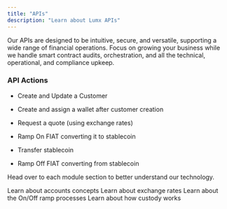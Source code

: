 ```yaml
---
title: "APIs"
description: "Learn about Lumx APIs"
---
```


Our APIs are designed to be intuitive, secure, and versatile, supporting a wide range of financial operations. Focus on growing your business while we handle smart contract audits, orchestration, and all the technical, operational, and compliance upkeep.

### API Actions

* Create and Update a Customer

* Create and assign a wallet after customer creation

* Request a quote (using exchange rates)

* Ramp On FIAT converting it to stablecoin

* Transfer stablecoin

* Ramp Off FIAT converting from stablecoin



Head over to each module section to better understand our technology.

<CardGroup cols={2}>
  <Card title="Accounts" href="/essentials/accounts">
    Learn about accounts concepts
  </Card>

  <Card title="Exchange Rates" href="/essentials/exchangerates">
    Learn about exchange rates
  </Card>

  <Card title="On/Off Ramp" href="/essentials/onofframp">
    Learn about the On/Off ramp processes
  </Card>

  <Card title="Custody" href="/essentials/custody">
    Learn about how custody works&#x20;
  </Card>
</CardGroup>
